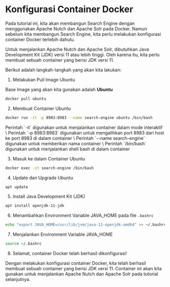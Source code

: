 
# Konfigurasi Container Docker

Pada tutorial ini, kita akan membangun Search Engine dengan menggunakan Apache Nutch dan Apache Solr pada Docker. Namun sebelum kita membangun Search Engine, kita perlu melakukan konfigurasi container Docker terlebih dahulu.

Untuk menjalankan Apache Nutch dan Apache Solr, dibutuhkan Java Development Kit (JDK) versi 11 atau lebih tinggi. Oleh karena itu, kita perlu membuat sebuah container yang berisi JDK versi 11.

Berikut adalah langkah-langkah yang akan kita lakukan:

1. Melakukan Pull Image Ubuntu

Base Image yang akan kita gunakan adalah **Ubuntu**

```bash
docker pull ubuntu
```

2. Membuat Container Ubuntu

```bash
docker run -it -p 8983:8983 --name search-engine ubuntu /bin/bash
```

<Callout>
    Perintah `-it` digunakan untuk menjalankan container dalam mode interaktif \
    Perintah `-p 8983:8983` digunakan untuk mengalihkan port 8983 dari host ke port 8983 di dalam container \
    Perintah `--name search-engine` digunakan untuk memberikan nama container \
    Perintah `/bin/bash` digunakan untuk menjalankan shell bash di dalam container
</Callout>


3. Masuk ke dalam Container Ubuntu

```bash
docker exec -it search-engine /bin/bash
```

4. Update dan Upgrade Ubuntu

```bash
apt update
```

5. Install Java Development Kit (JDK)

```bash
apt install openjdk-11-jdk
```

6. Menambahkan Environment Variable JAVA_HOME pada file `.bashrc`

```bash
echo "export JAVA_HOME=/usr/lib/jvm/java-11-openjdk-amd64" >> ~/.bashrc
```

7. Menjalankan Environment Variable JAVA_HOME

```bash
source ~/.bashrc
```

8. Selamat, container Docker telah berhasil dikonfigurasi!

Dengan melakukan konfigurasi container Docker, kita telah berhasil membuat sebuah container yang berisi JDK versi 11. Container ini akan kita gunakan untuk menjalankan Apache Nutch dan Apache Solr pada tutorial selanjutnya.


